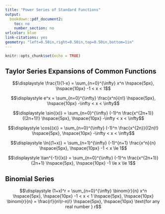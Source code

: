 ```yaml
---
title: "Power Series of Standard Functions"
output:
  bookdown::pdf_document2:
    toc: no
    number_section: no
urlcolor: blue
link-citations: yes
geometry: "left=0.50in,right=0.50in,top=0.50in,bottom=1in"
---
```


```r
knitr::opts_chunk$set(echo = TRUE)
```

## Taylor Series Expansions of Common Functions

$$\displaystyle \frac{1}{1-x} = \sum_{n=0}^{\infty} x^n \hspace{5px}, \hspace{10px} -1 < x < 1$$

$$\displaystyle e^x = \sum_{n=0}^{\infty} \frac{x^n}{n!} \hspace{5px}, \hspace{10px} -\infty < x < \infty$$

$$\displaystyle \sin{(x)} = \sum_{n=0}^{\infty} (-1)^n \frac{x^{2n+1}}{(2n+1)!} \hspace{5px}, \hspace{10px} -\infty < x < \infty$$

$$\displaystyle \cos{(x)} = \sum_{n=0}^{\infty} (-1)^n \frac{x^{2n}}{(2n)!} \hspace{5px}, \hspace{10px} -\infty < x < \infty$$

$$\displaystyle \ln{(1+x)} = \sum_{n=1}^{\infty} (-1)^{n+1} \frac{x^n}{n} \hspace{5px}, \hspace{10px} -1 < x \le 1$$

$$\displaystyle \tan^{-1}{(x)} = \sum_{n=0}^{\infty} (-1)^n \frac{x^{2n+1}}{2n+1}  \hspace{5px}, \hspace{10px} -1 \le x \le 1$$


## Binomial Series

$$\displaystyle (1+x)^r = \sum_{n=0}^{\infty} \binom{r}{n} x^n \hspace{5px}, \hspace{10px} -1 < x < 1 \hspace{5px}, \hspace{10px} \binom{r}{n} = \frac{r!}{n!(r-n)!} \hspace{5px}, \hspace{10px} \text{for any real number } r$$

